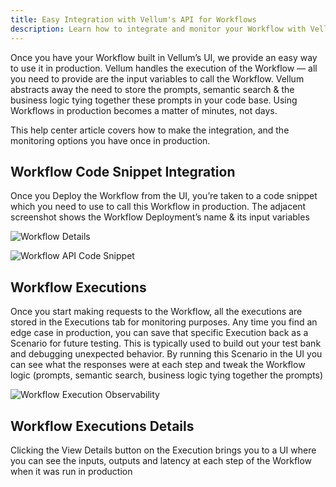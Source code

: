 ```yaml
---
title: Easy Integration with Vellum's API for Workflows
description: Learn how to integrate and monitor your Workflow with Vellum's API, making production deployment quick and easy.
---
```


Once you have your Workflow built in Vellum’s UI, we provide an easy way to use it in production. Vellum handles the execution of the Workflow — all you need to provide are the input variables to call the Workflow. Vellum abstracts away the need to store the prompts, semantic search & the business logic tying together these prompts in your code base. Using Workflows in production becomes a matter of minutes, not days.

This help center article covers how to make the integration, and the monitoring options you have once in production.

## Workflow Code Snippet Integration

Once you Deploy the Workflow from the UI, you’re taken to a code snippet which you need to use to call this Workflow in production. The adjacent screenshot shows the Workflow Deployment’s name & its input variables

![Workflow Details](https://storage.googleapis.com/vellum-public/help-docs/workflow_details.png)

![Workflow API Code Snippet](https://storage.googleapis.com/vellum-public/help-docs/workflows_api_code_snippet.png)

## Workflow Executions

Once you start making requests to the Workflow, all the executions are stored in the Executions tab for monitoring purposes. Any time you find an edge case in production, you can save that specific Execution back as a Scenario for future testing. This is typically used to build out your test bank and debugging unexpected behavior. By running this Scenario in the UI you can see what the responses were at each step and tweak the Workflow logic (prompts, semantic search, business logic tying together the prompts)

![Workflow Execution Observability](https://storage.googleapis.com/vellum-public/help-docs/workflow_executions.png)

## Workflow Executions Details

Clicking the View Details button on the Execution brings you to a UI where you can see the inputs, outputs and latency at each step of the Workflow when it was run in production
